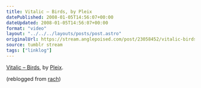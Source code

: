 ```yaml
---
title: Vitalic – Birds, by Pleix
datePublished: 2008-01-05T14:56:07+00:00
dateUpdated: 2008-01-05T14:56:07+00:00
format: "video"
layout: "../../../layouts/posts/post.astro"
originalUrl: https://stream.anglepoised.com/post/23058452/vitalic-birds-by-pleix-reblogged-from-rach
source: tumblr stream
tags: ["linklog"]
---
```



<YouTube id="https://www.youtube.com/watch?v=6RvAjiJzlAo" />

[Vitalic &#8211; Birds][1], by [Pleix][2].

(reblogged from [rach][3])

[1]: https://www.youtube.com/watch?v=6RvAjiJzlAo
[2]: http://www.pleix.net/
[3]: http://rach.tumblr.com/
